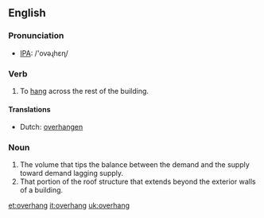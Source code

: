 ==English==
=== Pronunciation ===
*[[w:IPA|IPA]]: /'ovəɻhεɳ/

=== Verb ===
{{irregverb|'''to overhang'''|'''[[overhangs]]'''|'''[[overhung]]'''|'''[[overhung]]'''|'''[[overhanging]]'''}}

# To [[hang]] across the rest of the building.

==== Translations ====
*Dutch: [[overhangen]]

=== Noun ===
{{en-noun|overhang|overhangs}}
#The volume that tips the balance between the demand and the supply toward demand lagging supply.
#That portion of the roof structure that extends beyond the exterior walls of a building.

[[et:overhang]]
[[it:overhang]]
[[uk:overhang]]